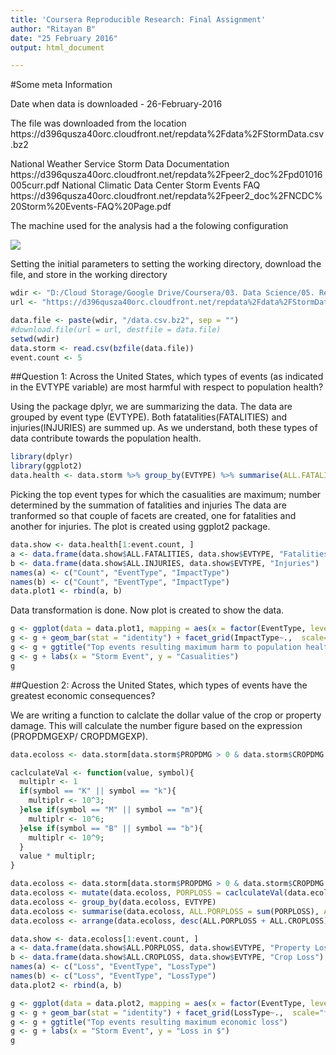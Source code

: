 ```yaml
---
title: 'Coursera Reproducible Research: Final Assignment'
author: "Ritayan B"
date: "25 February 2016"
output: html_document

---
```


#Some meta Information

Date when data is downloaded - 26-February-2016

The file was downloaded from the location https://d396qusza40orc.cloudfront.net/repdata%2Fdata%2FStormData.csv.bz2

National Weather Service Storm Data Documentation https://d396qusza40orc.cloudfront.net/repdata%2Fpeer2_doc%2Fpd01016005curr.pdf
National Climatic Data Center Storm Events FAQ
https://d396qusza40orc.cloudfront.net/repdata%2Fpeer2_doc%2FNCDC%20Storm%20Events-FAQ%20Page.pdf

The machine used for the analysis had a the folowing configuration

<img src="D:\\system.png" />

Setting the initial parameters to setting the working directory, download the file, and store in the working directory 

```r
wdir <- "D:/Cloud Storage/Google Drive/Coursera/03. Data Science/05. Reproducible Research"
url <- "https://d396qusza40orc.cloudfront.net/repdata%2Fdata%2FStormData.csv.bz2"

data.file <- paste(wdir, "/data.csv.bz2", sep = "")
#download.file(url = url, destfile = data.file)
setwd(wdir)
data.storm <- read.csv(bzfile(data.file))
event.count <- 5

```
##Question 1: Across the United States, which types of events (as indicated in the EVTYPE variable) are most harmful with respect to population health?

Using the package dplyr, we are summarizing the data. 
The data are grouped by event type (EVTYPE). Both fatatalities(FATALITIES) and injuries(INJURIES) are summed up.
As we understand, both these types of data contribute towards the population health.

```r
library(dplyr)
library(ggplot2)
data.health <- data.storm %>% group_by(EVTYPE) %>% summarise(ALL.FATALITIES = sum(FATALITIES), ALL.INJURIES = sum(INJURIES)) %>% arrange(desc(ALL.FATALITIES+ALL.INJURIES))

```

Picking the top event types for which the casualities are maximum; number determined by the summation of fatalities and injuries
The data are tranformed so that couple of facets are created, one for fatalities and another for injuries. The plot is created using ggplot2 package.

```r
data.show <- data.health[1:event.count, ]
a <- data.frame(data.show$ALL.FATALITIES, data.show$EVTYPE, "Fatalities")
b <- data.frame(data.show$ALL.INJURIES, data.show$EVTYPE, "Injuries")
names(a) <- c("Count", "EventType", "ImpactType")
names(b) <- c("Count", "EventType", "ImpactType")
data.plot1 <- rbind(a, b)

```

Data transformation is done. Now plot is created to show the data.

```r
g <- ggplot(data = data.plot1, mapping = aes(x = factor(EventType, levels = EventType), y = Count)) 
g <- g + geom_bar(stat = "identity") + facet_grid(ImpactType~.,  scale="free")
g <- g + ggtitle("Top events resulting maximum harm to population health")
g <- g + labs(x = "Storm Event", y = "Casualities")
g
```


##Question 2: Across the United States, which types of events have the greatest economic consequences?

We are writing a function to calclate the dollar value of the crop or property damage. This will calculate the number figure based on the expression (PROPDMGEXP/ CROPDMGEXP).

```r
data.ecoloss <- data.storm[data.storm$PROPDMG > 0 & data.storm$CROPDMG > 0, ]

caclculateVal <- function(value, symbol){
  multiplr <- 1
  if(symbol == "K" || symbol == "k"){
    multiplr <- 10^3;
  }else if(symbol == "M" || symbol == "m"){
    multiplr <- 10^6;
  }else if(symbol == "B" || symbol == "b"){
    multiplr <- 10^9;
  }
  value * multiplr;
}

```


```r

data.ecoloss <- data.storm[data.storm$PROPDMG > 0 & data.storm$CROPDMG > 0, ]
data.ecoloss <- mutate(data.ecoloss, PORPLOSS = caclculateVal(data.ecoloss$PROPDMG, data.ecoloss$PROPDMGEXP),                                      CROPLOSS = caclculateVal(data.ecoloss$CROPDMG, data.ecoloss$CROPDMGEXP)) 
data.ecoloss <- group_by(data.ecoloss, EVTYPE) 
data.ecoloss <- summarise(data.ecoloss, ALL.PORPLOSS = sum(PORPLOSS), ALL.CROPLOSS = sum(CROPLOSS))
data.ecoloss <- arrange(data.ecoloss, desc(ALL.PORPLOSS + ALL.CROPLOSS))
```


```r
data.show <- data.ecoloss[1:event.count, ]
a <- data.frame(data.show$ALL.PORPLOSS, data.show$EVTYPE, "Property Loss")
b <- data.frame(data.show$ALL.CROPLOSS, data.show$EVTYPE, "Crop Loss")
names(a) <- c("Loss", "EventType", "LossType")
names(b) <- c("Loss", "EventType", "LossType")
data.plot2 <- rbind(a, b)
```

```r
g <- ggplot(data = data.plot2, mapping = aes(x = factor(EventType, levels = EventType), y = Loss)) 
g <- g + geom_bar(stat = "identity") + facet_grid(LossType~.,  scale="free")
g <- g + ggtitle("Top events resulting maximum economic loss")
g <- g + labs(x = "Storm Event", y = "Loss in $")
g
```









